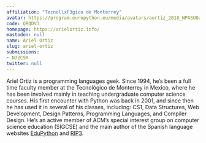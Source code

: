 ```yaml
---
affiliation: "Tecnol\xF3gico de Monterrey"
avatar: https://program.europython.eu/media/avatars/aortiz_2018_NPASUOa.jpg
code: QRQDV3
homepage: https://arielortiz.info/
mastodon: null
name: Ariel Ortiz
slug: ariel-ortiz
submissions:
- N7ZC9X
twitter: null
---
```


Ariel Ortiz is a programming languages geek. Since 1994, he’s been a full time faculty member at the Tecnológico de Monterrey in Mexico, where he has been involved mainly in teaching undergraduate computer science courses. His first encounter with Python was back in 2001, and since then he has used it in several of his classes, including: CS1, Data Structures, Web Development, Design Patterns, Programming Languages, and Compiler Design. He’s an active member of ACM’s special interest group on computer science education (SIGCSE) and the main author of the Spanish language websites [EduPython](https://edupython.blogspot.com/) and [RIP3](https://arielortiz.info/rip3/).
